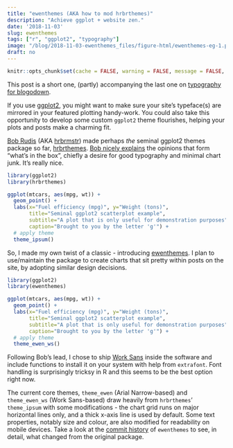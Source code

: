 ```yaml
---
title: "ewenthemes (AKA how to mod hrbrthemes)"
description: "Achieve ggplot + website zen."
date: '2018-11-03'
slug: ewenthemes
tags: ["r", "ggplot2", "typography"]
image: "/blog/2018-11-03-ewenthemes_files/figure-html/ewenthemes-eg-1.png"
draft: no
---
```


```r
knitr::opts_chunk$set(cache = FALSE, warning = FALSE, message = FALSE, echo = FALSE, out.width = '75%', dev = c('svg', 'png'), fig.align='center')
```

This post is a short one, (partly) accompanying the last one on [typography for blogodown](https://ewen.io/2018/11/01/readable-accessible-typography-blogdown/). 

If you use [ggplot2](https://ggplot2.tidyverse.org/), you might want to make sure your site's typeface(s) are mirrored in your featured plotting handy-work. You could also take this opportunity to develop some custom `ggplot2` theme flourishes, helping your plots and posts make a charming fit.

[Bob Rudis](https://rud.is/b/) (AKA [hrbrmstr](https://twitter.com/hrbrmstr)) made perhaps *the* seminal ggplot2 themes package so far, [hrbrthemes](https://hrbrmstr.github.io/hrbrthemes/). [Bob nicely explains](https://hrbrmstr.github.io/hrbrthemes/articles/why_hrbrthemes.html) the opinions that form "what's in the box", chiefly a desire for good typography and minimal chart junk. It's really nice.

```r
library(ggplot2)
library(hrbrthemes)

ggplot(mtcars, aes(mpg, wt)) +
  geom_point() +
  labs(x="Fuel efficiency (mpg)", y="Weight (tons)",
       title="Seminal ggplot2 scatterplot example",
       subtitle="A plot that is only useful for demonstration purposes",
       caption="Brought to you by the letter 'g'") + 
  # apply theme
  theme_ipsum()
```

So, I made my own twist of a classic - introducing [ewenthemes](https://github.com/ewenme/ewenthemes). I plan to use/maintain the package to create charts that sit pretty within posts on the site, by adopting similar design decisions.

```r
library(ggplot2)
library(ewenthemes)

ggplot(mtcars, aes(mpg, wt)) +
  geom_point() +
  labs(x="Fuel efficiency (mpg)", y="Weight (tons)",
       title="Seminal ggplot2 scatterplot example",
       subtitle="A plot that is only useful for demonstration purposes",
       caption="Brought to you by the letter 'g'") + 
  # apply theme
  theme_ewen_ws()
```

Following Bob's lead, I chose to ship [Work Sans](https://github.com/weiweihuanghuang/Work-Sans) inside the software and include functions to install it on your system with help from `extrafont`. Font handling is surprisingly tricksy in R and this seems to be the best option right now.

The current core themes, `theme_ewen` (Arial Narrow-based) and `theme_ewen_ws` (Work Sans-based) draw heavily from `hrbrthemes`' `theme_ipsum` with some modifications - the chart grid runs on major horizontal lines only, and a thick x-axis line is used by default. Some text properties, notably size and colour, are also modified for readability on mobile devices. Take a look at the [commit history](https://github.com/ewenme/ewenthemes/commits/master) of `ewenthemes` to see, in detail, what changed from the original package.
